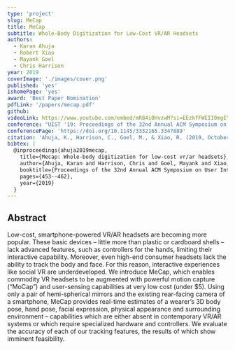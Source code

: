 ```yaml
---
type: 'project'
slug: MeCap
title: MeCap
subtitle: Whole-Body Digitization for Low-Cost VR/AR Headsets
authors:
  - Karan Ahuja
  - Robert Xiao
  - Mayank Goel
  - Chris Harrison
year: 2019
coverImage: './images/cover.png'
published: 'yes'
ishomePage: 'yes'
award: 'Best Paper Nomination'
pdfLink: '/papers/mecap.pdf'
github:
videoLink: https://www.youtube.com/embed/mR84i0HvzwM?si=EEzkfFWEII0mgEYf
conference: "UIST '19: Proceedings of the 32nd Annual ACM Symposium on User Interface Software and Technology"
conferencePage: 'https://doi.org/10.1145/3332165.3347889'
citation: 'Ahuja, K., Harrison, C., Goel, M., & Xiao, R. (2019, October). Mecap: Whole-body digitization for low-cost vr/ar headsets. In Proceedings of the 32nd Annual ACM Symposium on User Interface Software and Technology (pp. 453-462).'
bibtex: |
  @inproceedings{ahuja2019mecap,
    title={Mecap: Whole-body digitization for low-cost vr/ar headsets},
    author={Ahuja, Karan and Harrison, Chris and Goel, Mayank and Xiao, Robert},
    booktitle={Proceedings of the 32nd Annual ACM Symposium on User Interface Software and Technology},
    pages={453--462},
    year={2019}
  }
---
```


## Abstract

Low-cost, smartphone-powered VR/AR headsets are becoming more popular. These basic devices – little more than plastic or cardboard shells – lack advanced features, such as controllers for the hands, limiting their interactive capability. Moreover, even high-end consumer headsets lack the ability to track the body and face. For this reason, interactive experiences like social VR are underdeveloped. We introduce MeCap, which enables commodity VR headsets to be augmented with powerful motion capture (“MoCap”) and user-sensing capabilities at very low cost (under $5). Using only a pair of hemi-spherical mirrors and the existing rear-facing camera of a smartphone, MeCap provides real-time estimates of a wearer’s 3D body pose, hand pose, facial expression, physical appearance and surrounding environment – capabilities which are either absent in contemporary VR/AR systems or which require specialized hardware and controllers. We evaluate the accuracy of each of our tracking features, the results of which show imminent feasibility.
